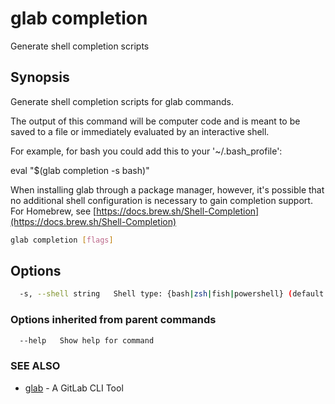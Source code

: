 # glab completion

Generate shell completion scripts

## Synopsis

Generate shell completion scripts for glab commands.

The output of this command will be computer code and is meant to be saved to a
file or immediately evaluated by an interactive shell.

For example, for bash you could add this to your '~/.bash_profile':

eval "$(glab completion -s bash)"

When installing glab through a package manager, however, it's possible that
no additional shell configuration is necessary to gain completion support.
For Homebrew, see [https://docs.brew.sh/Shell-Completion](https://docs.brew.sh/Shell-Completion)

```bash
glab completion [flags]
```

## Options

```bash
  -s, --shell string   Shell type: {bash|zsh|fish|powershell} (default "bash")
```

### Options inherited from parent commands

```bash
  --help   Show help for command
```

### SEE ALSO

- [glab](../../../) - A GitLab CLI Tool
